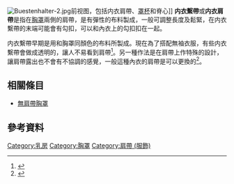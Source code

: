 [[File:Buestenhalter-2.jpg|thumb]]前视图，包括内衣肩帶、[[罩杯|罩杯]]和脊心]]
'''内衣繫帶'''或'''内衣肩帶'''是指在[[胸罩|胸罩]]兩側的肩帶，是有彈性的布料製成，一般可調整長度及鬆緊，在内衣繫帶的末端可能會有勾扣，可以和內衣上的勾扣扣在一起。

内衣繫帶早期是用和胸罩同顏色的布料所製成。現在為了搭配無袖衣服，有些内衣繫帶會做成透明的，讓人不易看到肩帶<ref>{{cite web| url=http://www.chinatimes.com/photo-app/20150522004658-260804| title=夏日到了！穿內衣的禁忌你掌握了嗎？| publisher=中國時報| date=2015-05-22| accessdate=2015-07-21| deadurl=yes| archiveurl=https://web.archive.org/web/20150802072421/http://www.chinatimes.com/photo-app/20150522004658-260804| archivedate=2015-08-02}}</ref>。另一種作法是在肩帶上作特殊的設計，讓肩帶露出也不會有不協調的感覺，一般這種內衣的肩帶是可以更換的<ref>{{cite web | url=http://www.appledaily.com.tw/appledaily/article/finance/20050828/2009264/ | title=換肩帶變造型 像穿新內衣 | publisher=蘋果日報 | date=2005-08-28 | accessdate=2015-07-21}}</ref>。

==相關條目==
*[[無肩帶胸罩|無肩帶胸罩]]

==參考資料==
{{reflist}}

{{女用內衣}}


[[Category:乳房|Category:乳房]]
[[Category:胸罩|Category:胸罩]]
[[Category:肩帶_(服飾)|Category:肩帶 (服飾)]]

{{Clothes-stub}}